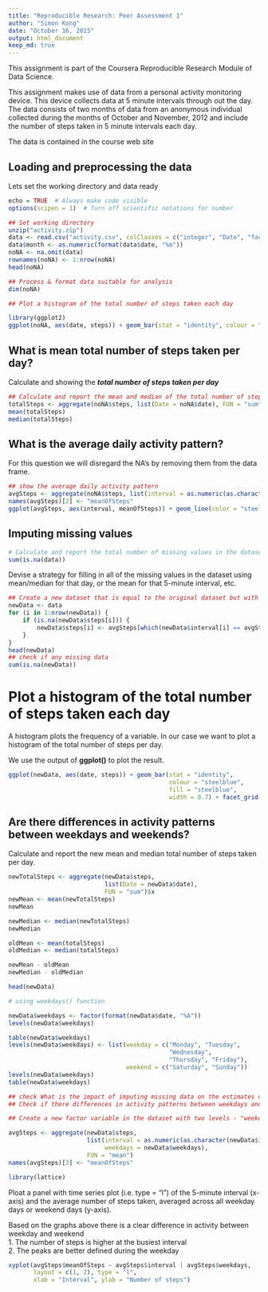 ```yaml
---
title: "Reproducible Research: Peer Assessment 1"
author: "Simon Kong"
date: "October 16, 2015"
output: html_document
keep_md: true
---
```

This assignment is part of the Coursera Reproducible Research Module of Data Science. 

This assignment makes use of data from a personal activity monitoring device. This device collects data at 5 minute intervals through out the day. The data consists of two months of data from an anonymous individual collected during the months of October and November, 2012 and include the number of steps taken in 5 minute intervals each day.

The data is contained in the course web site  

## Loading and preprocessing the data

Lets set the working directory and data ready
```r
echo = TRUE  # Always make code visible
options(scipen = 1)  # Turn off scientific notations for number

## Set working directory
unzip("activity.zip")
data <- read.csv("activity.csv", colClasses = c("integer", "Date", "factor"))
data$month <- as.numeric(format(data$date, "%m"))
noNA <- na.omit(data)
rownames(noNA) <- 1:nrow(noNA)
head(noNA)

## Process & format data suitable for analysis
dim(noNA)

## Plot a histogram of the total number of steps taken each day

library(ggplot2)
ggplot(noNA, aes(date, steps)) + geom_bar(stat = "identity", colour = "steelblue", fill = "steelblue", width = 0.7) 

```
## What is mean total number of steps taken per day?
Calculate and showing the ***total number of steps taken per day***
```r

## Calculate and report the mean and median of the total number of steps taken per day
totalSteps <- aggregate(noNA$steps, list(Date = noNA$date), FUN = "sum")$x
mean(totalSteps)
median(totalSteps)


```
## What is the average daily activity pattern?
For this question we will disregard the NA's by removing them from the data frame. 
```r
## show the average daily activity pattern
avgSteps <- aggregate(noNA$steps, list(interval = as.numeric(as.character(noNA$interval))), FUN = "mean")
names(avgSteps)[2] <- "meanOfSteps"
ggplot(avgSteps, aes(interval, meanOfSteps)) + geom_line(color = "steelblue", size = 0.8) + labs(title = "Time Series Plot of the 5-minute Interval", x = "5-minute intervals", y = "Average Number of Steps Taken")

```


## Imputing missing values
```r
# Calculate and report the total number of missing values in the dataset (i.e. the total number of rows with NAs)
sum(is.na(data))
```

Devise a strategy for filling in all of the missing values in the dataset using mean/median for that day, or the mean for that 5-minute interval, etc.
```r
## Create a new dataset that is equal to the original dataset but with the missing data filled in.
newData <- data 
for (i in 1:nrow(newData)) {
    if (is.na(newData$steps[i])) {
        newData$steps[i] <- avgSteps[which(newData$interval[i] == avgSteps$interval), ]$meanOfSteps
    }
}
head(newData)
## check if any missing data
sum(is.na(newData))
```
# Plot a histogram of the total number of steps taken each day 
A histogram plots the frequency of a variable. In our case we want to plot a histogram of the total number of steps per day. 

We use the output of **ggplot()** to plot the result.

```r
ggplot(newData, aes(date, steps)) + geom_bar(stat = "identity",
                                             colour = "steelblue",
                                             fill = "steelblue",
                                             width = 0.7) + facet_grid(. ~ month, scales = "free") + labs(title = "Histogram of Total Number of Steps Taken Each Day (no missing data)", x = "Date", y = "Total number of steps")

```
## Are there differences in activity patterns between weekdays and weekends?
Calculate and report the new mean and median total number of steps taken per day. 
```r

newTotalSteps <- aggregate(newData$steps, 
                           list(Date = newData$date), 
                           FUN = "sum")$x
newMean <- mean(newTotalSteps)
newMean

newMedian <- median(newTotalSteps)
newMedian

oldMean <- mean(totalSteps)
oldMedian <- median(totalSteps)

newMean - oldMean
newMedian - oldMedian

head(newData)

# using weekdays() function

newData$weekdays <- factor(format(newData$date, "%A"))
levels(newData$weekdays)

table(newData$weekdays)
levels(newData$weekdays) <- list(weekday = c("Monday", "Tuesday",
                                             "Wednesday", 
                                             "Thursday", "Friday"),
                                 weekend = c("Saturday", "Sunday"))
levels(newData$weekdays)
table(newData$weekdays)

## check What is the impact of imputing missing data on the estimates of the total daily number of steps?
## Check if there differences in activity patterns between weekdays and weekends?

## Create a new factor variable in the dataset with two levels - "weekday" and "weekend" indicating whether a given date is a weekday or weekend day.

avgSteps <- aggregate(newData$steps, 
                      list(interval = as.numeric(as.character(newData$interval)), 
                           weekdays = newData$weekdays),
                      FUN = "mean")
names(avgSteps)[3] <- "meanOfSteps"

library(lattice)
```
Ploat a panel with time series plot (i.e. type = "l") of the 5-minute interval (x-axis) and the average number of steps taken, averaged across all weekday days or weekend days (y-axis). 

Based on the graphs above there is a clear difference in activity between weekday and weekend   
1. The number of steps is higher at the busiest interval   
2. The peaks are better defined during the weekday  
```r
xyplot(avgSteps$meanOfSteps ~ avgSteps$interval | avgSteps$weekdays, 
       layout = c(1, 2), type = "l", 
       xlab = "Interval", ylab = "Number of steps")
```
 
